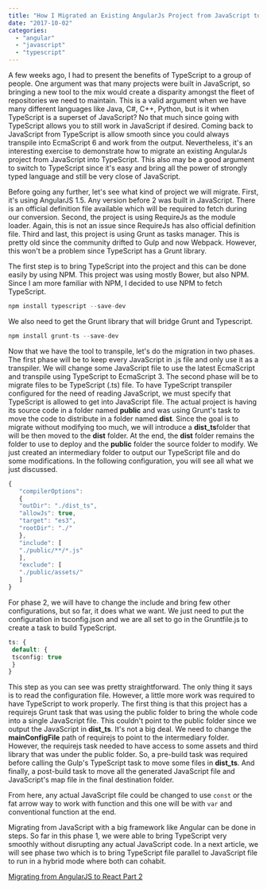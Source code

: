 ```yaml
---
title: "How I Migrated an Existing AngularJs Project from JavaScript to TypeScript (Part 1 of 2)"
date: "2017-10-02"
categories:
  - "angular"
  - "javascript"
  - "typescript"
---
```


A few weeks ago, I had to present the benefits of TypeScript to a group of people. One argument was that many projects were built in JavaScript, so bringing a new tool to the mix would create a disparity amongst the fleet of repositories we need to maintain. This is a valid argument when we have many different languages like Java, C#, C++, Python, but is it when TypeScript is a superset of JavaScript? No that much since going with TypeScript allows you to still work in JavaScript if desired. Coming back to JavaScript from TypeScript is allow smooth since you could always transpile into EcmaScript 6 and work from the output. Nevertheless, it's an interesting exercise to demonstrate how to migrate an existing AngularJs project from JavaScript into TypeScript. This also may be a good argument to switch to TypeScript since it's easy and bring all the power of strongly typed language and still be very close of JavaScript.

Before going any further, let's see what kind of project we will migrate. First, it's using AngularJS 1.5. Any version before 2 was built in JavaScript. There is an official definition file available which will be required to fetch during our conversion. Second, the project is using RequireJs as the module loader. Again, this is not an issue since RequireJs has also official definition file. Third and last, this project is using Grunt as tasks manager. This is pretty old since the community drifted to Gulp and now Webpack. However, this won't be a problem since TypeScript has a Grunt library.

The first step is to bring TypeScript into the project and this can be done easily by using NPM. This project was using mostly Bower, but also NPM. Since I am more familiar with NPM, I decided to use NPM to fetch TypeScript.

```typescript
npm install typescript --save-dev
```

We also need to get the Grunt library that will bridge Grunt and Typescript.

```typescript
npm install grunt-ts --save-dev
```

Now that we have the tool to transpile, let's do the migration in two phases. The first phase will be to keep every JavaScript in .js file and only use it as a transpiler. We will change some JavaScript file to use the latest EcmaScript and transpile using TypeScript to EcmaScript 3. The second phase will be to migrate files to be TypeScript (.ts) file. To have TypeScript transpiler configured for the need of reading JavaScript, we must specify that TypeScript is allowed to get into JavaScript file. The actual project is having its source code in a folder named **public** and was using Grunt's task to move the code to distribute in a folder named **dist**. Since the goal is to migrate without modifying too much, we will introduce a **dist_ts**folder that will be then moved to the **dist** folder. At the end, the **dist** folder remains the folder to use to deploy and the **public** folder the source folder to modify. We just created an intermediary folder to output our TypeScript file and do some modifications. In the following configuration, you will see all what we just discussed.

```typescript
{
   "compilerOptions":
   {
   "outDir": "./dist_ts",
   "allowJs": true,
   "target": "es3",
   "rootDir": "./"
   },
   "include": [
   "./public/**/*.js"
   ],
   "exclude": [
   "./public/assets/"
   ]
}
```

For phase 2, we will have to change the include and bring few other configurations, but so far, it does what we want. We just need to put the configuration in tsconfig.json and we are all set to go in the Gruntfile.js to create a task to build TypeScript.

```typescript
ts: {
 default: {
 tsconfig: true
 }
}

```

This step as you can see was pretty straightforward. The only thing it says is to read the configuration file. However, a little more work was required to have TypeScript to work properly. The first thing is that this project has a requirejs Grunt task that was using the public folder to bring the whole code into a single JavaScript file. This couldn't point to the public folder since we output the JavaScript in **dist_ts**. It's not a big deal. We need to change the **mainConfigFile** path of requirejs to point to the intermediary folder. However, the requirejs task needed to have access to some assets and third library that was under the public folder. So, a pre-build task was required before calling the Gulp's TypeScript task to move some files in **dist_ts**. And finally, a post-build task to move all the generated JavaScript file and JavaScript's map file in the final destination folder.

From here, any actual JavaScript file could be changed to use `const` or the fat arrow way to work with function and this one will be with `var` and conventional function at the end.

Migrating from JavaScript with a big framework like Angular can be done in steps. So far in this phase 1, we were able to bring TypeScript very smoothly without disrupting any actual JavaScript code. In a next article, we will see phase two which is to bring TypeScript file parallel to JavaScript file to run in a hybrid mode where both can cohabit.

[Migrating from AngularJS to React Part 2](how-i-migrated-an-existing-angularjs-project-from-javascript-to-typescript-part-2-of-2)
